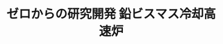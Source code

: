﻿---
title: "ゼロからの研究開発 鉛ビスマス冷却高速炉"
category: "環境・社会理工学院"
vol: 81
interviewee: "高橋 実"
url: ""
tags: []
pdf: "81-4-takahashi.pdf"
career: ""
preface: "高橋研究室では将来の原子力発電において利用が検討されている鉛ビスマス冷却高速炉について研究を行なっている。本稿では原子力発電の基本的な分類や発電方法を取り上げ、その中でも高橋研究室で行われている、鉛ビスマス冷却高速炉における設計・理論の提唱、炉材料の腐食実験や酸素濃度の制御について深く掘り下げていく。"
---
